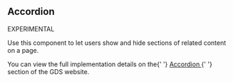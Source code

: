 
<Meta title="Components/Accordion/Information" />

<h2>Accordion</h2>

<Tag>EXPERIMENTAL</Tag>

<p>
  Use this component to let users show and hide sections of related content on a
  page.
</p>

<p>
  You can view the full implementation details on the{' '}
  <a
    href="https://design-system.service.gov.uk/components/accordion/"
    target="_blank"
    rel="noreferrer"
  >
    Accordion
  </a>{' '}
  section of the GDS website.
</p>
